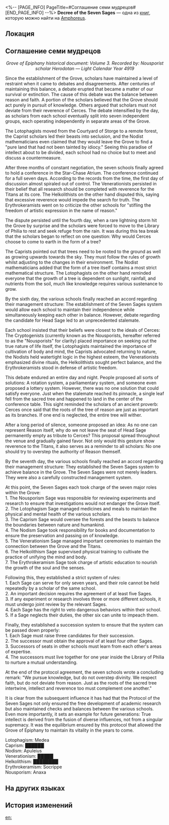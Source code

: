 <%-- [PAGE_INFO]
PageTitle=#Соглашение семи мудрецов#
[END_PAGE_INFO] --%>
{{Дополнить}}
{{Книга Инфобокс
|id           = 492
|partIds      = 190805
|Название     = Decree of the Seven Sages
|Изображение  = Предмет Книга Амфореус 1.png
|Мир          = Amphoreus
|Томов        = 1
|Автор        = <!--нужно добавить-->
|Описание     = A page from a book used in the Grove of Epiphany's general education courses. It has been torturing generations of scholars for many years as an important test point that "requires memorization of the entire text."
|Том1         = {{tx}}
|Источник1    = {{tx|Отсутствует источник}}
|Персонажи    = Cerces
|Фракции      = 
}}
'''Decree of the Seven Sages''' — одна из [[Книги|книг]], которую можно найти на [[Amphoreus]].

==Локация==
{{Отметка карты|<!--название карты-->|<!--id отметки-->}}

==Соглашение семи мудрецов==
<div align="center">''Grove of Epiphany historical document: Volume 3. Recorded by: Nousporist scholar Herodotan &mdash; Light Calendar Year 4919''</div>

Since the establishment of the Grove, scholars have maintained a level of restraint when it came to debates and disagreements. After centuries of maintaining this balance, a debate erupted that became a matter of our survival or extinction. The cause of this debate was the balance between reason and faith. A portion of the scholars believed that the Grove should act purely in pursuit of knowledge. Others argued that scholars must not deviate from their reverence of Cerces. The debate intensified by the day, as scholars from each school eventually split into seven independent groups, each operating independently in separate areas of the Grove.

The Lotophagists moved from the Courtyard of Storge to a remote forest, the Caprist scholars led their beasts into seclusion, and the Nodist mathematicians even claimed that they would leave the Grove to find a "pure land that had not been tainted by idiocy." Seeing this paradise of intellect about to be divided, each school had no choice but to meet and discuss a countermeasure.

After three months of constant negotiation, the seven schools finally agreed to hold a conference in the Star-Chase Atrium. The conference continued for a full seven days. According to the records from the time, the first day of discussion almost spiraled out of control. The Venerationists persisted in their belief that all research should be completed with reverence for the Titans at its core. The Helkolithists on the other hand disputed this, saying that excessive reverence would impede the search for truth. The Erythrokeramists went on to criticize the other schools for "stifling the freedom of artistic expression in the name of reason."

The dispute persisted until the fourth day, when a rare lightning storm hit the Grove by surprise and the scholars were forced to move to the Library of Philia to rest and seek refuge from the rain. It was during this tea break that the scholars began to reflect on one question: Why would Cerces choose to come to earth in the form of a tree?

The Caprists pointed out that trees need to be rooted to the ground as well as growing upwards towards the sky. They must follow the rules of growth whilst adjusting to the changes in their environment. The Nodist mathematicians added that the form of a tree itself contains a most strict mathematical structure. The Lotophagists on the other hand reminded everyone that the growth of a tree is dependent on sunlight, rainfall, and nutrients from the soil, much like knowledge requires various sustenance to grow.

By the sixth day, the various schools finally reached an accord regarding their management structure: The establishment of the Seven Sages system would allow each school to maintain their independence while simultaneously keeping each other in balance. However, debate regarding the candidate for Head Sage led to an unprecedented stalemate.

Each school insisted that their beliefs were closest to the ideals of Cerces: The Cryptogenists (currently known as the Nousporists, hereafter referred to as the "Nousporists" for clarity) placed importance on seeking out the true nature of life itself, the Lotophagists maintained the importance of cultivation of body and mind, the Caprists advocated returning to nature, the Nodists held watertight logic in the highest esteem, the Venerationists emphasized divine rituals, the Helkolithists sought perfect balance, and the Erythrokeramists stood in defense of artistic freedom.

This debate endured an entire day and night. People proposed all sorts of solutions: A rotation system, a parliamentary system, and someone even proposed a lottery system. However, there was no one solution that could satisfy everyone. Just when the stalemate reached its pinnacle, a single leaf fell from the sacred tree and happened to land in the center of the conference table. This sight reminded the scholars of an ancient proverb: Cerces once said that the roots of the tree of reason are just as important as its branches. If one end is neglected, the entire tree will wither.

After a long period of silence, someone proposed an idea: As no one can represent Reason itself, why do we not leave the seat of Head Sage permanently empty as tribute to Cerces? This proposal spread throughout the venue and gradually gained favor. Not only would this gesture show reverence to the Titans, it also serves as a reminder to all scholars: No one should try to overstep the authority of Reason themself.

By the seventh day, the various schools finally reached an accord regarding their management structure: They established the Seven Sages system to achieve balance in the Grove. The Seven Sages were not merely leaders. They were also a carefully constructed management system.

At this point, the Seven Sages each took charge of the seven major roles within the Grove:<br />
1. The Nousporism Sage was responsible for reviewing experiments and research to ensure that investigations would not endanger the Grove itself.<br />
2. The Lotophagism Sage managed medicines and meals to maintain the physical and mental health of the various scholars.<br />
3. The Caprism Sage would oversee the forests and the beasts to balance the boundaries between nature and humankind.<br />
4. The Nodism Sage took responsibility for books and documentation to ensure the preservation and passing on of knowledge.<br />
5. The Venerationism Sage managed important ceremonies to maintain the connection between the Grove and the Titans.<br />
6. The Helkolithism Sage supervised physical training to cultivate the practice of unifying the mind and body.<br />
7. The Erythrokeramism Sage took charge of artistic education to nourish the growth of the soul and the senses.

Following this, they established a strict system of rules:<br />
1. Each Sage can serve for only seven years, and their role cannot be held repeatedly by a scholar of the same school.<br />
2. An important decision requires the agreement of at least five Sages.<br />
3. If any experiment or research involves three or more different schools, it must undergo joint review by the relevant Sages.<br />
4. Each Sage has the right to veto dangerous behaviors within their school.<br />
5. If a Sage neglects their duties, the other six can unite to impeach them.

Finally, they established a succession system to ensure that the system can be passed down properly:<br />
1. Each Sage must raise three candidates for their succession.<br />
2. The successor must obtain the approval of at least four other Sages.<br />
3. Successors of seats in other schools must learn from each other's areas of expertise.<br />
4. The successors must live together for one year inside the Library of Philia to nurture a mutual understanding.

<div align="center">{{Цвет|Ключевой|nobold=1|As for the seat of Head Sage, it will forever be reserved for the sacred tree and Reason themself.}}</div>

At the end of the protocol agreement, the seven schools wrote a concluding remark: "We pursue knowledge, but do not overstep divinity. We respect faith, but do not deviate from reason. Just as the roots of the sacred tree intertwine, intellect and reverence too must complement one another."

It is clear from the subsequent influence it has had that the Protocol of the Seven Sages not only ensured the free development of academic research but also maintained checks and balances between the various schools. Even more importantly, it sets an example for future generations: True intellect is derived from the fusion of diverse influences, not from a singular supremacy. It was the equilibrium ensured by this protocol that allowed the Grove of Epiphany to maintain its vitality in the years to come.


<div align="center">{{Цвет|Ключевой|nobold=1|Attachment: List of Current Seven Sages in the Grove}}</div>

Lotophagism: Medea<br />
Caprism: ██████<br />
Nodism: Apuleius<br />
Venerationism: █████<br />
Helkolithism: ████████<br />
Erythrokeramism: Socrippe<br />
Nousporism: Anaxa

==На других языках==
{{На других языках
|en   = Decree of the Seven Sages
|zhs  = 七贤议定书
|zht  = 七賢議定書
|ja   = 七賢人の議定書
|ko   = 일곱 현인의 의정서
|es   = Decreto de los siete sabios
|fr   = Décret des Sept sages
|ru   = Соглашение семи мудрецов
|th   = สนธิสัญญาปราชญ์ทั้งเจ็ด
|vi   = Thư Nghị Định Bảy Hiền Giả
|de   = Die Protokolle der Sieben Weisen
|id   = Dekrit Tujuh Orang Bijak
|pt   = Decreto dos Sete Sábios
}}

==История изменений==
{{История изменений|3.5}}

[[en:]]